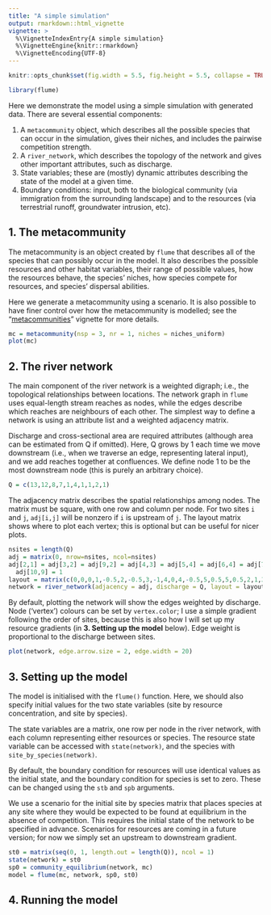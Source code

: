 ```yaml
---
title: "A simple simulation"
output: rmarkdown::html_vignette
vignette: >
  %\VignetteIndexEntry{A simple simulation}
  %\VignetteEngine{knitr::rmarkdown}
  %\VignetteEncoding{UTF-8}
---
```


```r
knitr::opts_chunk$set(fig.width = 5.5, fig.height = 5.5, collapse = TRUE, comment = "##")

library(flume)
```


Here we demonstrate the model using a simple simulation with generated data. There are several 
essential components:

1. A `metacommunity` object, which describes all the possible species that can occur in the 
simulation, gives their niches, and includes the pairwise competition strength.
2. A `river_network`, which describes the topology of the network and gives other important 
attributes, such as discharge.
3. State variables; these are (mostly) dynamic attributes describing the state of the model at a 
given time. 
4. Boundary conditions: input, both to the biological community 
(via immigration from the surrounding landscape) and to the resources (via terrestrial runoff, 
groundwater intrusion, etc).


## 1. The metacommunity

The metacommunity is an object created by `flume` that describes all of the species that can
possibly occur in the model. It also describes the possible resources and other habitat variables,
their range of possible values, how the resources behave, the species' niches, how species
compete for resources, and species' dispersal abilities.

Here we generate a metacommunity using a scenario. It is also possible to have finer control over
how the metacommunity is modelled; see the "[metacommunities](metacommunities.html)" vignette for 
more details.


```r
mc = metacommunity(nsp = 3, nr = 1, niches = niches_uniform)
plot(mc)
```


## 2. The river network

The main component of the river network is a weighted digraph; i.e., the topological relationships
between locations. The network graph in `flume` uses equal-length stream reaches as nodes, while
the edges describe which reaches are neighbours of each other. The simplest way to define a network
is using an attribute list and a weighted adjacency matrix.

Discharge and cross-sectional area are required attributes (although area can be estimated from Q
if omitted). Here, Q grows by 1 each time we move downstream (i.e., when we traverse an edge,
representing lateral input), and we add reaches together at confluences. We define node 1 to be the
most downstream node (this is purely an arbitrary choice).

```r
Q = c(13,12,8,7,1,4,1,1,2,1)
```

The adjacency matrix describes the spatial relationships among nodes. The matrix must be square,
with one row and column per node. For two sites `i` and `j`, `adj[i,j]` will be nonzero if `i` is
upstream of `j`. The layout matrix shows where to plot each vertex; this is optional but can be
useful for nicer plots.

```r
nsites = length(Q)
adj = matrix(0, nrow=nsites, ncol=nsites)
adj[2,1] = adj[3,2] = adj[9,2] = adj[4,3] = adj[5,4] = adj[6,4] = adj[7,6] = adj[8,6] = 
  adj[10,9] = 1
layout = matrix(c(0,0,0,1,-0.5,2,-0.5,3,-1,4,0,4,-0.5,5,0.5,5,0.5,2,1,3), byrow=TRUE, nrow=nsites)
network = river_network(adjacency = adj, discharge = Q, layout = layout)

```

By default, plotting the network will show the edges weighted by discharge. Node ('vertex') colours
can be set by `vertex.color`; I use a simple gradient following the order of sites, because this is
also how I will set up my resource gradients (in **3. Setting up the model** below). Edge weight is
proportional to the discharge between sites. 

```r
plot(network, edge.arrow.size = 2, edge.width = 20)
```

## 3. Setting up the model

The model is initialised with the `flume()` function. Here, we should also specify initial values
for the two state variables (site by resource concentration, and site by species).

The state variables are a matrix, one row per node in the river network, with each column
representing either resources or species. The resource state variable can be accessed with
`state(network)`, and the species with `site_by_species(network)`.

By default, the boundary condition for resources will use identical values as the initial state, and
the boundary condition for species is set to zero. These can be changed using the `stb` and `spb`
arguments.

We use a scenario for the initial site by species matrix that places species at any site where they
would be expected to be found at equilibrium in the absence of competition. This requires the
initial state of the network to be specified in advance. Scenarios for resources
are coming in a future version; for now we simply set an upstream to downstream gradient.

```r
st0 = matrix(seq(0, 1, length.out = length(Q)), ncol = 1)
state(network) = st0
sp0 = community_equilibrium(network, mc)
model = flume(mc, network, sp0, st0)
```

## 4. Running the model

